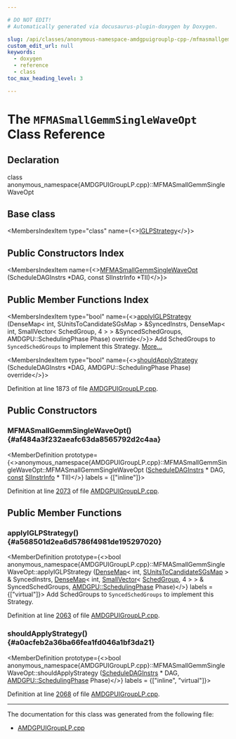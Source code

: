 ```yaml
---

# DO NOT EDIT!
# Automatically generated via docusaurus-plugin-doxygen by Doxygen.

slug: /api/classes/anonymous-namespace-amdgpuigrouplp-cpp-/mfmasmallgemmsinglewaveopt
custom_edit_url: null
keywords:
  - doxygen
  - reference
  - class
toc_max_heading_level: 3

---
```





# The `MFMASmallGemmSingleWaveOpt` Class Reference

<DoxygenPage pluginConfig={pluginConfig}>



## Declaration

<CodeBlock>class anonymous_namespace{AMDGPUIGroupLP.cpp}::MFMASmallGemmSingleWaveOpt</CodeBlock>

## Base class

<MembersIndex>

<MembersIndexItem
  type="class"
  name={<><a href="/docs/api/classes/anonymous-namespace-amdgpuigrouplp-cpp-/iglpstrategy">IGLPStrategy</a></>}>
</MembersIndexItem>

</MembersIndex>

## Public Constructors Index

<MembersIndex>

<MembersIndexItem
  name={<><a href="#af484a3f232aeafc63da8565792d2c4aa">MFMASmallGemmSingleWaveOpt</a> (ScheduleDAGInstrs &#42;DAG, const SIInstrInfo &#42;TII)</>}>
</MembersIndexItem>

</MembersIndex>

## Public Member Functions Index

<MembersIndex>

<MembersIndexItem
  type="bool"
  name={<><a href="#a568501d2ea6d5786f4981de195297020">applyIGLPStrategy</a> (DenseMap&lt; int, SUnitsToCandidateSGsMap &gt; &amp;SyncedInstrs, DenseMap&lt; int, SmallVector&lt; SchedGroup, 4 &gt; &gt; &amp;SyncedSchedGroups, AMDGPU::SchedulingPhase Phase) override</>}>
Add SchedGroups to <code>SyncedSchedGroups</code> to implement this Strategy. <a href="#a568501d2ea6d5786f4981de195297020">More...</a>
</MembersIndexItem>

<MembersIndexItem
  type="bool"
  name={<><a href="#a0acfeb2a36ba66fea1fd046a1bf3da21">shouldApplyStrategy</a> (ScheduleDAGInstrs &#42;DAG, AMDGPU::SchedulingPhase Phase) override</>}>
</MembersIndexItem>

</MembersIndex>


Definition at line 1873 of file <a href="/docs/api/files/lib/lib/target/lib/target/amdgpu/amdgpuigrouplp-cpp">AMDGPUIGroupLP.cpp</a>.

<SectionDefinition>

## Public Constructors

### MFMASmallGemmSingleWaveOpt() {#af484a3f232aeafc63da8565792d2c4aa}

<MemberDefinition
  prototype={<>anonymous&#95;namespace&#123;AMDGPUIGroupLP.cpp&#125;::MFMASmallGemmSingleWaveOpt::MFMASmallGemmSingleWaveOpt (<a href="/docs/api/classes/llvm/scheduledaginstrs">ScheduleDAGInstrs</a> &#42; DAG, <a href="/docs/api/files/lib/lib/target/lib/target/aarch64/aarch64promoteconstant-cpp/#a90f8350fecae261c25be85d38b451bff">const</a> <a href="/docs/api/classes/llvm/siinstrinfo">SIInstrInfo</a> &#42; TII)</>}
  labels = {["inline"]}>

Definition at line <a href="/docs/api/files/lib/lib/target/lib/target/amdgpu/amdgpuigrouplp-cpp/#l02073">2073</a> of file <a href="/docs/api/files/lib/lib/target/lib/target/amdgpu/amdgpuigrouplp-cpp">AMDGPUIGroupLP.cpp</a>.
</MemberDefinition>

</SectionDefinition>

<SectionDefinition>

## Public Member Functions

### applyIGLPStrategy() {#a568501d2ea6d5786f4981de195297020}

<MemberDefinition
  prototype={<>bool anonymous&#95;namespace&#123;AMDGPUIGroupLP.cpp&#125;::MFMASmallGemmSingleWaveOpt::applyIGLPStrategy (<a href="/docs/api/classes/llvm/densemap">DenseMap</a>&lt; int, <a href="/docs/api/namespaces/anonymous-amdgpuigrouplp-cpp-/#a37453daec809dace88b09dcab3ffccca">SUnitsToCandidateSGsMap</a> &gt; &amp; SyncedInstrs, <a href="/docs/api/classes/llvm/densemap">DenseMap</a>&lt; int, <a href="/docs/api/classes/llvm/smallvector">SmallVector</a>&lt; <a href="/docs/api/classes/anonymous-namespace-amdgpuigrouplp-cpp-/schedgroup">SchedGroup</a>, 4 &gt; &gt; &amp; SyncedSchedGroups, <a href="/docs/api/namespaces/llvm/amdgpu/#a22192a079456492c7a2421c54f749a08">AMDGPU::SchedulingPhase</a> Phase)</>}
  labels = {["virtual"]}>
Add SchedGroups to <code>SyncedSchedGroups</code> to implement this Strategy.

Definition at line <a href="/docs/api/files/lib/lib/target/lib/target/amdgpu/amdgpuigrouplp-cpp/#l02063">2063</a> of file <a href="/docs/api/files/lib/lib/target/lib/target/amdgpu/amdgpuigrouplp-cpp">AMDGPUIGroupLP.cpp</a>.
</MemberDefinition>

### shouldApplyStrategy() {#a0acfeb2a36ba66fea1fd046a1bf3da21}

<MemberDefinition
  prototype={<>bool anonymous&#95;namespace&#123;AMDGPUIGroupLP.cpp&#125;::MFMASmallGemmSingleWaveOpt::shouldApplyStrategy (<a href="/docs/api/classes/llvm/scheduledaginstrs">ScheduleDAGInstrs</a> &#42; DAG, <a href="/docs/api/namespaces/llvm/amdgpu/#a22192a079456492c7a2421c54f749a08">AMDGPU::SchedulingPhase</a> Phase)</>}
  labels = {["inline", "virtual"]}>

Definition at line <a href="/docs/api/files/lib/lib/target/lib/target/amdgpu/amdgpuigrouplp-cpp/#l02068">2068</a> of file <a href="/docs/api/files/lib/lib/target/lib/target/amdgpu/amdgpuigrouplp-cpp">AMDGPUIGroupLP.cpp</a>.
</MemberDefinition>

</SectionDefinition>

<hr/>

The documentation for this class was generated from the following file:

<ul>
<li><a href="/docs/api/files/lib/lib/target/lib/target/amdgpu/amdgpuigrouplp-cpp">AMDGPUIGroupLP.cpp</a></li>
</ul>

</DoxygenPage>
